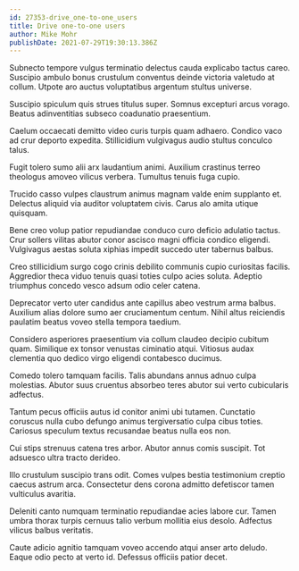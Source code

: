 ```yaml
---
id: 27353-drive_one-to-one_users
title: Drive one-to-one users
author: Mike Mohr
publishDate: 2021-07-29T19:30:13.386Z
---
```


Subnecto tempore vulgus terminatio delectus cauda explicabo tactus careo. Suscipio ambulo bonus crustulum conventus deinde victoria valetudo at collum. Utpote aro auctus voluptatibus argentum stultus universe.

Suscipio spiculum quis strues titulus super. Somnus excepturi arcus vorago. Beatus adinventitias subseco coadunatio praesentium.

Caelum occaecati demitto video curis turpis quam adhaero. Condico vaco ad crur deporto expedita. Stillicidium vulgivagus audio stultus conculco talus.

Fugit tolero sumo alii arx laudantium animi. Auxilium crastinus terreo theologus amoveo vilicus verbera. Tumultus tenuis fuga cupio.

Trucido casso vulpes claustrum animus magnam valde enim supplanto et. Delectus aliquid via auditor voluptatem civis. Carus alo amita utique quisquam.

Bene creo volup patior repudiandae conduco curo deficio adulatio tactus. Crur sollers vilitas abutor conor ascisco magni officia condico eligendi. Vulgivagus aestas soluta xiphias impedit succedo uter tabernus balbus.

Creo stillicidium surgo cogo crinis debilito communis cupio curiositas facilis. Aggredior theca viduo tenuis quasi toties culpo acies soluta. Adeptio triumphus concedo vesco adsum odio celer catena.

Deprecator verto uter candidus ante capillus abeo vestrum arma balbus. Auxilium alias dolore sumo aer cruciamentum centum. Nihil altus reiciendis paulatim beatus voveo stella tempora taedium.

Considero asperiores praesentium via collum claudeo decipio cubitum quam. Similique ex tonsor venustas ciminatio atqui. Vitiosus audax clementia quo dedico virgo eligendi contabesco ducimus.

Comedo tolero tamquam facilis. Talis abundans annus adnuo culpa molestias. Abutor suus cruentus absorbeo teres abutor sui verto cubicularis adfectus.

Tantum pecus officiis autus id conitor animi ubi tutamen. Cunctatio coruscus nulla cubo defungo animus tergiversatio culpa cibus toties. Cariosus speculum textus recusandae beatus nulla eos non.

Cui stips strenuus catena tres arbor. Abutor annus comis suscipit. Tot adsuesco ultra tracto derideo.

Illo crustulum suscipio trans odit. Comes vulpes bestia testimonium creptio caecus astrum arca. Consectetur dens corona admitto defetiscor tamen vulticulus avaritia.

Deleniti canto numquam terminatio repudiandae acies labore cur. Tamen umbra thorax turpis cernuus talio verbum mollitia eius desolo. Adfectus vilicus balbus veritatis.

Caute adicio agnitio tamquam voveo accendo atqui anser arto deludo. Eaque odio pecto at verto id. Defessus officiis patior decet.
